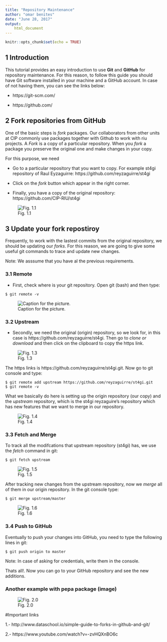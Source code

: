 ```yaml
---
title: "Repository Maintenance"
author: "omar benites"
date: "June 28, 2017"
output: 
    html_document
---
```




```r
knitr::opts_chunk$set(echo = TRUE)
```

## 1 Introduction

This tutorial provides an easy introduction to use **Git** and **GitHub** for repository maintenance. For this reason, to follow this guide you should have Git software installed in your machine and a GitHub account. In case of not having them, you can see the links below:

- https://git-scm.com/

- https://github.com/
 
## 2 Fork repositories from GitHub

One of the basic steps is *fork* packages. Our collaborators from other units at CIP commonly use packages together with Github to work with riu projects. A *Fork* is a copy of a particular repository. When you *fork* a package you preserve the original one and make changes in your copy. 

For this purpose, we need

- Go to a particular repository that you want to copy. For example st4gi repository of Raul Eyzaguirre: https://github.com/reyzaguirre/st4gi

- Click on the *fork* button which appear in the right corner.

- Finally, you have a copy of the original repository: https://github.com/CIP-RIU/st4gi 


![Fig. 1.1](img/fork.png)


## 3 Update your fork repostiroy

Frequently, to work with the lastest commits from the original repository, we should be updating our *forks*. For this reason, we are going to give some useful git commands to trace and update new changes. 

Note: We asssume that you have al the previous requirements.

### 3.1 Remote

- First, check where is your git repository. Open git (bash) and then type:

``` 
$ git remote -v
```
![Caption for the picture.](img/git_remote_v.jpg)

### 3.2 Upstream

- Secondly, we need the original (origin) repository, so we look for, in this case is https://github.com/reyzaguirre/st4gi. Then go to *clone or download* and then click on the clipboard to copy the https link. 


![Fig. 1.3](img/git_repo_httpslink.jpg)

The https links is https://github.com/reyzaguirre/st4gi.git. Now go to git console and type:

```
$ git remote add upstream https://github.com/reyzaguirre/st4gi.git
$ git remote -v
```

What we basically do here is setting up the origin repository (our copy) and the *upstream* repository, which is the st4gi reyzaguire's repository which has new features that we want to merge in our repository.

![Fig. 1.4](img/git_remote_2.jpg)


### 3.3 Fetch and Merge

To track all the modifcations that upstream repository (st4gi) has, we use the *fetch* command in git:

```
$ git fetch upstream
```
![Fig. 1.5](img/git_fetch.jpg)

After tracking new changes from the upstream repository, now we *merge* all of them in our origin repository. In the git console type: 


```
$ git merge upstream/master
```

![Fig. 1.6](img/git_merge.jpg)


### 3.4 Push to GitHub

Eventually to push your changes into GitHub, you need to type the following lines in git:

```
$ git push origin to master
```
Note: In case of asking for credentials, write them in the console. 

Thats all!. Now you can go to your GitHub repository and see the new additions.



### Another example with pepa package (image)

![Fig. 2.0](img/pepa.jpg)


#Important links

1.- http://www.dataschool.io/simple-guide-to-forks-in-github-and-git/

2.- https://www.youtube.com/watch?v=-zvHQXnBO6c





